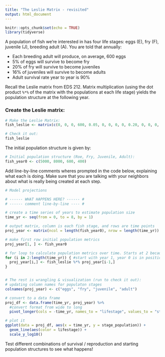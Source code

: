```yaml
---
title: "The Leslie Matrix - revisited"
output: html_document
---
```


```r
knitr::opts_chunk$set(echo = TRUE)
library(tidyverse)
```

A population of fish we're interested in has four life stages: eggs (E), fry (F), juvenile (J), breeding adult (A). You are told that annually:

- Each breeding adult will produce, on average, 600 eggs
- 5% of eggs will survive to become fry
- 20% of fry will survive to become juveniles
- 16% of juveniles will survive to become adults
- Adult survival rate year to year is 90%

Recall the Leslie matrix from EDS 212. Matrix multiplication (using the dot product `%*%` of the matrix with the populations at each life stage) yields the population structure at the following year. 

### Create the Leslie matrix:

```r
# Make the Leslie Matrix:
fish_leslie <- matrix(c(0, 0, 0, 600, 0.05, 0, 0, 0, 0, 0.20, 0, 0, 0, 0, 0.16, 0.9), nrow = 4, ncol = 4, byrow = TRUE)

# Check it out: 
fish_leslie
```

The initial population structure is given by: 
```r
# Initial population structure (Roe, Fry, Juvenile, Adult): 
fish_year0 <- c(5000, 8000, 600, 400)
```


Add line-by-line comments wheres prompted in the code below, explaining what each is doing. Make sure that you are talking with your neighbors about what is really being created at each step. 

```r
# Model projections

# ------ WHAT HAPPENS HERE? ------ #
# ------ comment line-by-line ---- #

# create a time series of years to estimate population size
time_yr <- seq(from = 0, to = 8, by = 1)

# output matrix, column is each fish stage, and rows are time points
proj_year <- matrix(ncol = length(fish_year0), nrow = length(time_yr))

# make first row initial population metrics
proj_year[1, ] <- fish_year0

# for loop to calculate population metrics over time. Starts at 2 because initial population is at proj_year[1, ] as indicated above
for (i in 2:length(time_yr)) { #start with year 1, year 0 is in position [1]
  proj_year[i,] <- fish_leslie %*% proj_year[i-1,]
}


# The rest is wrangling & visualization (run to check it out):
# updating column names for populaton stages
colnames(proj_year) <- c("eggs", "fry", "juvenile", "adult")

# convert to a data frame
proj_df <- data.frame(time_yr, proj_year) %>% 
  #convert format from wide to long
  pivot_longer(cols = -time_yr, names_to = "lifestage", values_to = "stage_population")

# plot it
ggplot(data = proj_df, aes(x = time_yr, y = stage_population)) +
  geom_line(aes(color = lifestage)) +
  scale_y_log10()

```

Test different combinations of survival / reproduction and starting population structures to see what happens! 
